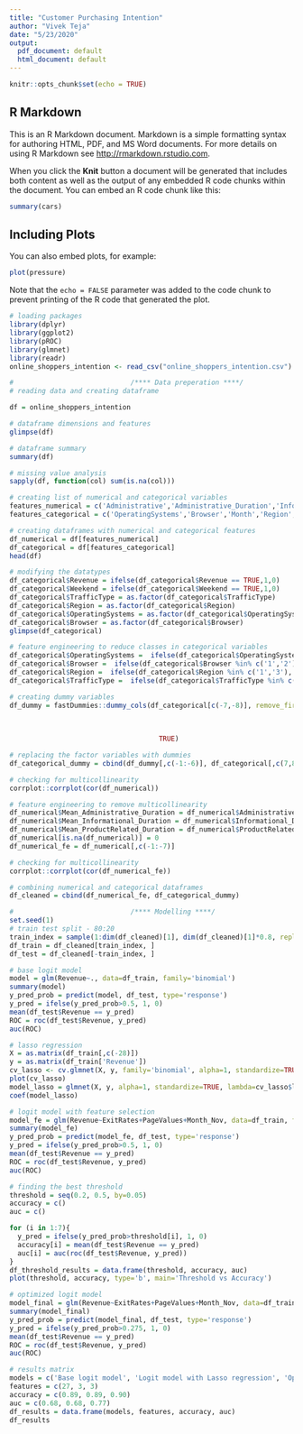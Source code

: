 ---
title: "Customer Purchasing Intention"
author: "Vivek Teja"
date: "5/23/2020"
output:
  pdf_document: default
  html_document: default
---

```{r setup, include=FALSE}
knitr::opts_chunk$set(echo = TRUE)
```

## R Markdown

This is an R Markdown document. Markdown is a simple formatting syntax for authoring HTML, PDF, and MS Word documents. For more details on using R Markdown see <http://rmarkdown.rstudio.com>.

When you click the **Knit** button a document will be generated that includes both content as well as the output of any embedded R code chunks within the document. You can embed an R code chunk like this:

```{r cars}
summary(cars)
```

## Including Plots

You can also embed plots, for example:

```{r pressure, echo=FALSE}
plot(pressure)
```

Note that the `echo = FALSE` parameter was added to the code chunk to prevent printing of the R code that generated the plot.
```{r}
# loading packages
library(dplyr)
library(ggplot2)
library(pROC)
library(glmnet)
library(readr)
online_shoppers_intention <- read_csv("online_shoppers_intention.csv")
```


```{r}
#                             /**** Data preperation ****/
# reading data and creating dataframe

df = online_shoppers_intention
```

```{r}
# dataframe dimensions and features
glimpse(df)


```

```{r}
# dataframe summary
summary(df)
```


```{r}
# missing value analysis
sapply(df, function(col) sum(is.na(col)))
```

```{r}
# creating list of numerical and categorical variables
features_numerical = c('Administrative','Administrative_Duration','Informational','Informational_Duration','ProductRelated','ProductRelated_Duration','BounceRates','ExitRates','PageValues','SpecialDay')
features_categorical = c('OperatingSystems','Browser','Month','Region','TrafficType','VisitorType','Weekend','Revenue')

```

```{r}
# creating dataframes with numerical and categorical features
df_numerical = df[features_numerical]
df_categorical = df[features_categorical]
head(df)
```

```{r}
# modifying the datatypes
df_categorical$Revenue = ifelse(df_categorical$Revenue == TRUE,1,0)
df_categorical$Weekend = ifelse(df_categorical$Weekend == TRUE,1,0)
df_categorical$TrafficType = as.factor(df_categorical$TrafficType)
df_categorical$Region = as.factor(df_categorical$Region)
df_categorical$OperatingSystems = as.factor(df_categorical$OperatingSystems)
df_categorical$Browser = as.factor(df_categorical$Browser)
glimpse(df_categorical)
```

```{r}
# feature engineering to reduce classes in categorical variables
df_categorical$OperatingSystems =  ifelse(df_categorical$OperatingSystems %in% c('1','2','3'), df_categorical$OperatingSystems, 'Other')
df_categorical$Browser =  ifelse(df_categorical$Browser %in% c('1','2'), df_categorical$Browser, 'Other')
df_categorical$Region =  ifelse(df_categorical$Region %in% c('1','3'), df_categorical$Browser, 'Other')
df_categorical$TrafficType =  ifelse(df_categorical$TrafficType %in% c('12','17','18'), df_categorical$Browser, 'Other')
```

```{r}
# creating dummy variables
df_dummy = fastDummies::dummy_cols(df_categorical[c(-7,-8)], remove_first_dummy =
                                     
                                     
                                     
                                     TRUE)

# replacing the factor variables with dummies
df_categorical_dummy = cbind(df_dummy[,c(-1:-6)], df_categorical[,c(7,8)])

```

```{r}
# checking for multicollinearity
corrplot::corrplot(cor(df_numerical))
```

```{r}
# feature engineering to remove multicollinearity
df_numerical$Mean_Administrative_Duration = df_numerical$Administrative_Duration / df_numerical$Administrative
df_numerical$Mean_Informational_Duration = df_numerical$Informational_Duration / df_numerical$Informational
df_numerical$Mean_ProductRelated_Duration = df_numerical$ProductRelated_Duration / df_numerical$ProductRelated
df_numerical[is.na(df_numerical)] = 0
df_numerical_fe = df_numerical[,c(-1:-7)]
```

```{r}
# checking for multicollinearity
corrplot::corrplot(cor(df_numerical_fe))

```


```{r}
# combining numerical and categorical dataframes
df_cleaned = cbind(df_numerical_fe, df_categorical_dummy)
```

```{r}
#                             /**** Modelling ****/
set.seed(1)
# train test split - 80:20
train_index = sample(1:dim(df_cleaned)[1], dim(df_cleaned)[1]*0.8, replace = FALSE)
df_train = df_cleaned[train_index, ]
df_test = df_cleaned[-train_index, ]

```

```{r}
# base logit model
model = glm(Revenue~., data=df_train, family='binomial')
summary(model)
y_pred_prob = predict(model, df_test, type='response')
y_pred = ifelse(y_pred_prob>0.5, 1, 0)
mean(df_test$Revenue == y_pred)
ROC = roc(df_test$Revenue, y_pred)
auc(ROC)
```

```{r}
# lasso regression
X = as.matrix(df_train[,c(-28)])
y = as.matrix(df_train['Revenue'])
cv_lasso <- cv.glmnet(X, y, family='binomial', alpha=1, standardize=TRUE, nfolds=5,  type.measure='auc')
plot(cv_lasso)
model_lasso = glmnet(X, y, alpha=1, standardize=TRUE, lambda=cv_lasso$lambda.min)
coef(model_lasso)
```


```{r}
# logit model with feature selection
model_fe = glm(Revenue~ExitRates+PageValues+Month_Nov, data=df_train, family='binomial')
summary(model_fe)
y_pred_prob = predict(model_fe, df_test, type='response')
y_pred = ifelse(y_pred_prob>0.5, 1, 0)
mean(df_test$Revenue == y_pred)
ROC = roc(df_test$Revenue, y_pred)
auc(ROC)
```

```{r}
# finding the best threshold
threshold = seq(0.2, 0.5, by=0.05)
accuracy = c()
auc = c()

```

```{r}
for (i in 1:7){
  y_pred = ifelse(y_pred_prob>threshold[i], 1, 0)
  accuracy[i] = mean(df_test$Revenue == y_pred)
  auc[i] = auc(roc(df_test$Revenue, y_pred))
}
df_threshold_results = data.frame(threshold, accuracy, auc)
plot(threshold, accuracy, type='b', main='Threshold vs Accuracy')
```

```{r}
# optimized logit model
model_final = glm(Revenue~ExitRates+PageValues+Month_Nov, data=df_train, family='binomial')
summary(model_final)
y_pred_prob = predict(model_final, df_test, type='response')
y_pred = ifelse(y_pred_prob>0.275, 1, 0)
mean(df_test$Revenue == y_pred)
ROC = roc(df_test$Revenue, y_pred)
auc(ROC)
```

```{r}
# results matrix
models = c('Base logit model', 'Logit model with Lasso regression', 'Optimized logit model')
features = c(27, 3, 3)
accuracy = c(0.89, 0.89, 0.90)
auc = c(0.68, 0.68, 0.77)
df_results = data.frame(models, features, accuracy, auc)
df_results
```

